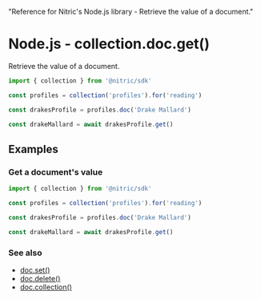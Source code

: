   "Reference for Nitric's Node.js library - Retrieve the value of a document."

# Node.js - collection.doc.get()

Retrieve the value of a document.

```javascript
import { collection } from '@nitric/sdk'

const profiles = collection('profiles').for('reading')

const drakesProfile = profiles.doc('Drake Mallard')

const drakeMallard = await drakesProfile.get()
```

## Examples

### Get a document's value

```javascript
import { collection } from '@nitric/sdk'

const profiles = collection('profiles').for('reading')

const drakesProfile = profiles.doc('Drake Mallard')

const drakeMallard = await drakesProfile.get()
```

### See also

- [doc.set()](./collection-doc-set)
- [doc.delete()](./collection-doc-delete)
- [doc.collection()](./collection-doc-collection)
